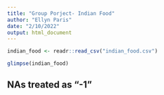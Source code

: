 ```yaml
---
title: "Group Porject- Indian Food"
author: "Ellyn Paris"
date: "2/10/2022"
output: html_document
---
```

```r
indian_food <- readr::read_csv("indian_food.csv")
```
```r
glimpse(indian_food)
```
## NAs treated as "-1"


